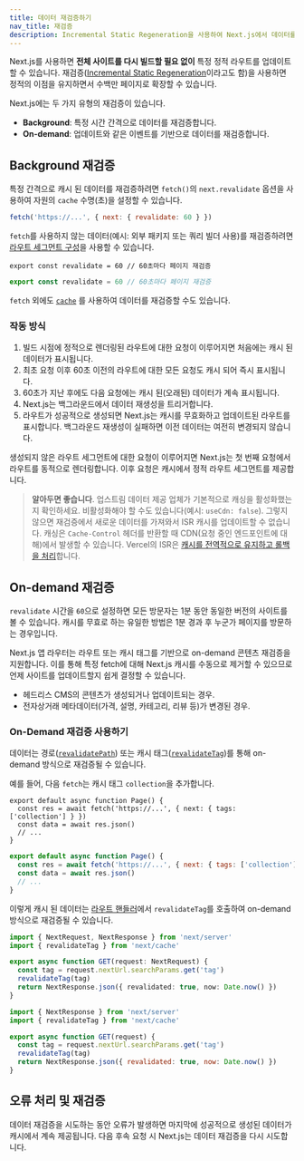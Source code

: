 ```yaml
---
title: 데이터 재검증하기
nav_title: 재검증
description: Incremental Static Regeneration을 사용하여 Next.js에서 데이터를 재검증하는 방법에 대해 알아보세요.
---
```


Next.js를 사용하면 **전체 사이트를 다시 빌드할 필요 없이** 특정 정적 라우트를 업데이트할 수 있습니다. 재검증([Incremental Static Regeneration](/docs/pages/building-your-application/data-fetching/incremental-static-regeneration)이라고도 함)을 사용하면 정적의 이점을 유지하면서 수백만 페이지로 확장할 수 있습니다.

Next.js에는 두 가지 유형의 재검증이 있습니다.

- **Background**: 특정 시간 간격으로 데이터를 재검증합니다.
- **On-demand**: 업데이트와 같은 이벤트를 기반으로 데이터를 재검증합니다.

## Background 재검증

특정 간격으로 캐시 된 데이터를 재검증하려면 `fetch()`의 `next.revalidate` 옵션을 사용하여 자원의 `cache` 수명(초)을 설정할 수 있습니다.

```js
fetch('https://...', { next: { revalidate: 60 } })
```

`fetch`를 사용하지 않는 데이터(예시: 외부 패키지 또는 쿼리 빌더 사용)를 재검증하려면 [라우트 세그먼트 구성](/docs/app/api-reference/file-conventions/route-segment-config#revalidate)을 사용할 수 있습니다.

```tsx filename="app/page.tsx" switcher
export const revalidate = 60 // 60초마다 페이지 재검증
```

```jsx filename="app/page.js" switcher
export const revalidate = 60 // 60초마다 페이지 재검증
```

`fetch` 외에도 [`cache`](/docs/app/building-your-application/data-fetching/caching#per-request-caching) 를 사용하여 데이터를 재검증할 수도 있습니다.

### 작동 방식

1. 빌드 시점에 정적으로 렌더링된 라우트에 대한 요청이 이루어지면 처음에는 캐시 된 데이터가 표시됩니다.
2. 최초 요청 이후 60초 이전의 라우트에 대한 모든 요청도 캐시 되어 즉시 표시됩니다.
3. 60초가 지난 후에도 다음 요청에는 캐시 된(오래된) 데이터가 계속 표시됩니다.
4. Next.js는 백그라운드에서 데이터 재생성을 트리거합니다.
5. 라우트가 성공적으로 생성되면 Next.js는 캐시를 무효화하고 업데이트된 라우트를 표시합니다. 백그라운드 재생성이 실패하면 이전 데이터는 여전히 변경되지 않습니다.

생성되지 않은 라우트 세그먼트에 대한 요청이 이루어지면 Next.js는 첫 번째 요청에서 라우트를 동적으로 렌더링합니다. 이후 요청은 캐시에서 정적 라우트 세그먼트를 제공합니다.

> **알아두면 좋습니다**. 업스트림 데이터 제공 업체가 기본적으로 캐싱을 활성화했는지 확인하세요. 비활성화해야 할 수도 있습니다(예시: `useCdn: false`). 그렇지 않으면 재검증에서 새로운 데이터를 가져와서 ISR 캐시를 업데이트할 수 없습니다. 캐싱은 `Cache-Control` 헤더를 반환할 때 CDN(요청 중인 엔드포인트에 대해)에서 발생할 수 있습니다. Vercel의 ISR은 [캐시를 전역적으로 유지하고 롤백을 처리](https://vercel.com/docs/concepts/incremental-static-regeneration/overview)합니다.

## On-demand 재검증

`revalidate` 시간을 `60`으로 설정하면 모든 방문자는 1분 동안 동일한 버전의 사이트를 볼 수 있습니다. 캐시를 무효로 하는 유일한 방법은 1분 경과 후 누군가 페이지를 방문하는 경우입니다.

Next.js 앱 라우터는 라우트 또는 캐시 태그를 기반으로 on-demand 콘텐츠 재검증을 지원합니다. 이를 통해 특정 fetch에 대해 Next.js 캐시를 수동으로 제거할 수 있으므로 언제 사이트를 업데이트할지 쉽게 결정할 수 있습니다.

- 헤드리스 CMS의 콘텐츠가 생성되거나 업데이트되는 경우.
- 전자상거래 메타데이터(가격, 설명, 카테고리, 리뷰 등)가 변경된 경우.

### On-Demand 재검증 사용하기

데이터는 경로([`revalidatePath`](/docs/app/api-reference/functions/revalidatePath)) 또는 캐시 태그([`revalidateTag`](/docs/app/api-reference/functions/revalidateTag))를 통해 on-demand 방식으로 재검증될 수 있습니다.

예를 들어, 다음 `fetch`는 캐시 태그 `collection`을 추가합니다.

```tsx filename="app/page.tsx" switcher
export default async function Page() {
  const res = await fetch('https://...', { next: { tags: ['collection'] } })
  const data = await res.json()
  // ...
}
```

```jsx filename="app/page.js" switcher
export default async function Page() {
  const res = await fetch('https://...', { next: { tags: ['collection'] } })
  const data = await res.json()
  // ...
}
```

이렇게 캐시 된 데이터는 [라우트 핸들러](/docs/app/building-your-application/routing/router-handlers)에서 `revalidateTag`를 호출하여 on-demand 방식으로 재검증될 수 있습니다.

```ts filename="app/api/revalidate/route.ts" switcher
import { NextRequest, NextResponse } from 'next/server'
import { revalidateTag } from 'next/cache'

export async function GET(request: NextRequest) {
  const tag = request.nextUrl.searchParams.get('tag')
  revalidateTag(tag)
  return NextResponse.json({ revalidated: true, now: Date.now() })
}
```

```js filename="app/api/revalidate/route.js" switcher
import { NextResponse } from 'next/server'
import { revalidateTag } from 'next/cache'

export async function GET(request) {
  const tag = request.nextUrl.searchParams.get('tag')
  revalidateTag(tag)
  return NextResponse.json({ revalidated: true, now: Date.now() })
}
```

## 오류 처리 및 재검증

데이터 재검증을 시도하는 동안 오류가 발생하면 마지막에 성공적으로 생성된 데이터가 캐시에서 계속 제공됩니다. 다음 후속 요청 시 Next.js는 데이터 재검증을 다시 시도합니다.
